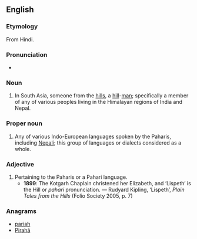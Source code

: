==English==

===Etymology===
From Hindi.

===Pronunciation===
* {{IPA|/pəˈhɑːɹi/}}

===Noun===
{{en-noun|s|Pahari}}

# In South Asia, someone from the [[hills]], a [[hill]]-[[man]]; specifically a member of any of various peoples living in the Himalayan regions of India and Nepal.

===Proper noun===
{{en-proper noun}}

# Any of various Indo-European languages spoken by the Paharis, including [[Nepali]]; this group of languages or dialects considered as a whole.

===Adjective===
{{en-adj}}

# Pertaining to the Paharis or a Pahari language.
#* '''1899''': The Kotgarh Chaplain christened her Elizabeth, and ‘Lispeth’ is the Hill or ''pahari'' pronunciation. — Rudyard Kipling, ‘Lispeth’, ''Plain Tales from the Hills'' (Folio Society 2005, p. 7)

===Anagrams===
* [[pariah#English|pariah]]
* [[Pirahã#English|Pirahã]]